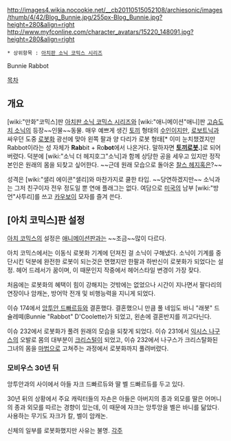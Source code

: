 http://images4.wikia.nocookie.net/__cb20110515052108/archiesonic/images/thumb/4/42/Blog_Bunnie.jpg/255px-Blog_Bunnie.jpg?height=280&align=right http://www.myfconline.com/character_avatars/15220_148091.jpg?height=280&align=right 

 * 상위항목 : [[아치판 소닉 코믹스 시리즈]]

Bunnie Rabbot

[[목차]]
== 개요 ==
[wiki:"만화"코믹스]판 [[아치판 소닉 코믹스 시리즈]]와 [wiki:"애니메이션"애니]판 [[고슴도치 소닉]]의 등장~~인물~~동물. 매우 예쁘게 생긴 [[토끼]] 형태의 [[수인]]이지만, [[로보트닉]]과 싸우던 도중 [[로봇]]화 광선에 맞아 왼쪽 팔과 양 다리가 로봇 형태[* 이미 눈치챘겠지만 Rabbot이라는 성 자체가 '''Rab'''bit + Ro'''bot'''에서 나온거다. 말하자면 '''[[토끼]][[로봇]].''']로 되어버렸다. 덕분에 [wiki:"소닉 더 헤지호그"소닉]과 함께 상당한 공을 세우고 있지만 정작 본인은 원래의 몸을 되찾고 싶어한다. ~~근데 원래 모습으로 돌아온 [[찰스 헤지혹]]은?~~

성격은 [wiki:"샐리 에이콘"샐리]와 마찬가지로 쿨한 타입. ~~당연하겠지만~~ 소닉과는 그저 친구이자 전우 정도일 뿐 연애 플래그는 없다. 여담으로 [[미국]]의 남부 [wiki:"방언"사투리]를 쓰고 [[카우보이]] 모자를 즐겨 쓴다.
== [아치 코믹스]판 설정 ==
[[아치 코믹스]]의 설정은 [[애니메이션]]판과는 ~~조금~~많이 다르다.

아치 코믹스에서는 이동식 로봇화 기계에 던져진 걸 소닉이 구해냈다. 소닉이 기계를 중단시킨 덕분에 완전한 로봇이 되는것은 면했지만 한팔과 하반신이 로봇화가 되었다는 설정. 헤어 드레서가 꿈이며, 이 때문인지 작중에서 헤어스타일 변경이 가장 잦다.

처음에는 로봇화의 혜택이 힘이 강해지는 것밖에는 없었으나 시간이 지나면서 팔다리의 연장이나 암캐논, 방어막 전개 및 비행능력을 지니게 되었다.

이슈 174에서 [[앙투안 드빠르듀]]와 결혼했다. 결혼했으니 만큼 풀 네임도 바니 "래봇" 드슐레떼(Bunnie "Rabbot" D'Coolette)가 되었고, 왼손에 결혼반지를 끼고다닌다.

이슈 232에서 로봇화가 풀려 원래의 모습을 되찾게 되었다. 이슈 231에서 [[익시스 나구스]]의 오발로 몸의 대부분이 [[크리스털]]이 되었고, 이슈 232에서 나구스가 크리스탈화된 그녀의 몸을 [[마법]]으로 고쳐주는 과정에서 로봇화까지 풀려버렸다.
=== 모비우스 30년 뒤 ===
앙투안과의 사이에서 아들 자크 드빠르듀와 딸 벨 드빠르듀를 두고 있다.

30년 뒤의 상황에서 주요 캐릭터들의 자손은 아들은 아버지의 종과 외모를 딸은 어머니의 종과 외모를 따르는 경향이 있는데, 이 때문에 자크는 앙투앙을 벨은 바니를 닮았다. 사용하는 무기도 자크가 칼, 벨이 암캐논.

신체의 일부를 로봇화했지만 사유는 불명.
[[각주]]
